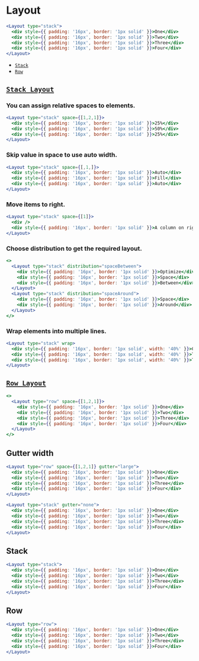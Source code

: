 
# Layout

<Documenter component={Layout}>

```jsx preview
<Layout type="stack">
  <div style={{ padding: '16px', border: '1px solid' }}>One</div>
  <div style={{ padding: '16px', border: '1px solid' }}>Two</div>
  <div style={{ padding: '16px', border: '1px solid' }}>Three</div>
  <div style={{ padding: '16px', border: '1px solid' }}>Four</div>
</Layout>
```

</Documenter>

- [`Stack`](#stack)
- [`Row`](#row)

## [`Stack Layout`](#stack)

### You can assign relative spaces to elements.

```jsx preview
<Layout type="stack" space={[1,2,1]}>
  <div style={{ padding: '16px', border: '1px solid' }}>25%</div>
  <div style={{ padding: '16px', border: '1px solid' }}>50%</div>
  <div style={{ padding: '16px', border: '1px solid' }}>25%</div>
</Layout>
```

### Skip value in space to use auto width.

```jsx preview
<Layout type="stack" space={[,1,]}>
  <div style={{ padding: '16px', border: '1px solid' }}>Auto</div>
  <div style={{ padding: '16px', border: '1px solid' }}>Fill</div>
  <div style={{ padding: '16px', border: '1px solid' }}>Auto</div>
</Layout>
```

### Move items to right.

```jsx preview
<Layout type="stack" space={[1]}>
  <div />
  <div style={{ padding: '16px', border: '1px solid' }}>A column on right.</div>
</Layout>
```

### Choose distribution to get the required layout.

```jsx preview
<>
  <Layout type="stack" distribution="spaceBetween">
    <div style={{ padding: '16px', border: '1px solid' }}>Optimize</div>
    <div style={{ padding: '16px', border: '1px solid' }}>Space</div>
    <div style={{ padding: '16px', border: '1px solid' }}>Between</div>
  </Layout>
  <Layout type="stack" distribution="spaceAround">
    <div style={{ padding: '16px', border: '1px solid' }}>Space</div>
    <div style={{ padding: '16px', border: '1px solid' }}>Around</div>
  </Layout>
</>
```

### Wrap elements into multiple lines.

```jsx preview
<Layout type="stack" wrap>
  <div style={{ padding: '16px', border: '1px solid', width: '40%' }}>One</div>
  <div style={{ padding: '16px', border: '1px solid', width: '40%' }}>Two</div>
  <div style={{ padding: '16px', border: '1px solid', width: '40%' }}>Three</div>
</Layout>
```

## [`Row Layout`](#row)

```jsx preview
<>
  <Layout type="row" space={[1,2,1]}>
    <div style={{ padding: '16px', border: '1px solid' }}>One</div>
    <div style={{ padding: '16px', border: '1px solid' }}>Two</div>
    <div style={{ padding: '16px', border: '1px solid' }}>Three</div>
    <div style={{ padding: '16px', border: '1px solid' }}>Four</div>
  </Layout>
</>
```

## Gutter width

```jsx preview
<Layout type="row" space={[1,2,1]} gutter="large">
  <div style={{ padding: '16px', border: '1px solid' }}>One</div>
  <div style={{ padding: '16px', border: '1px solid' }}>Two</div>
  <div style={{ padding: '16px', border: '1px solid' }}>Three</div>
  <div style={{ padding: '16px', border: '1px solid' }}>Four</div>
</Layout>
```

```jsx preview
<Layout type="stack" gutter="none">
  <div style={{ padding: '16px', border: '1px solid' }}>One</div>
  <div style={{ padding: '16px', border: '1px solid' }}>Two</div>
  <div style={{ padding: '16px', border: '1px solid' }}>Three</div>
  <div style={{ padding: '16px', border: '1px solid' }}>Four</div>
</Layout>
```

## Stack

<Documenter component={layouts.stack}>

```jsx preview
<Layout type="stack">
  <div style={{ padding: '16px', border: '1px solid' }}>One</div>
  <div style={{ padding: '16px', border: '1px solid' }}>Two</div>
  <div style={{ padding: '16px', border: '1px solid' }}>Three</div>
  <div style={{ padding: '16px', border: '1px solid' }}>Four</div>
</Layout>
```

</Documenter>

## Row

<Documenter component={layouts.row}>

```jsx preview
<Layout type="row">
  <div style={{ padding: '16px', border: '1px solid' }}>One</div>
  <div style={{ padding: '16px', border: '1px solid' }}>Two</div>
  <div style={{ padding: '16px', border: '1px solid' }}>Three</div>
  <div style={{ padding: '16px', border: '1px solid' }}>Four</div>
</Layout>
```

</Documenter>